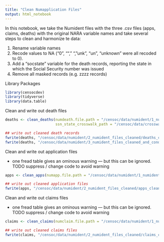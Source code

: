 ```yaml
---
title: "Clean Numapplication Files"
output: html_notebook
---
```


In this notebook, we take the Numident files with the three .csv files (apps, claims, deaths) with the original NARA variable names and take several steps to clean and harmonize te data:

1. Rename variable names
2. Recode values to NA ("0", "", " ", "unk", "un", "unknown" were all recoded to 0). 
3. Add a "socstate" variable for the death records, reporting the state in which the Social Security number was issued 
4. Remove all masked records (e.g. zzzz records)

Library Packages

```r
library(censocdev)
library(tidyverse)
library(data.table)
```


Clean and write out death files 


```r
deaths <- clean_deaths(numdeath.file.path = "/censoc/data/numident/1_numident_files_with_original_varnames/deaths_original.csv",
                       ssn_state_crosswalk_path = "/censoc/data/crosswalks/ssn_to_state_crosswalk.csv")

## write out cleaned death records
fwrite(deaths, "/censoc/data/numident/2_numident_files_cleaned/deaths_cleaned.csv")
fwrite(deaths, "/censoc/data/numident/3_numident_files_cleaned_and_condensed/deaths_cleaned.csv")
```

Clean and write out application files 

- one fread table gives an ominous warning — but this can be ignored. 
TODO suppress / change code to avoid warning
```r
apps <- clean_apps(numapp.file.path = "/censoc/data/numident/1_numident_files_with_original_varnames/applications_original.csv")

## write out cleaned application files
fwrite(apps, "/censoc/data/numident/2_numident_files_cleaned/apps_cleaned.csv")
```

Clean and write out claims files 

- one fread table gives an ominous warning — but this can be ignored. 
TODO suppress / change code to avoid warning
```r
claims <- clean_claims(numclaim.file.path = "/censoc/data/numident/1_numident_files_with_original_varnames/claims_original.csv")

## write out cleaned claims files
fwrite(claims, "/censoc/data/numident/2_numident_files_cleaned/claims_cleaned.csv")
```
